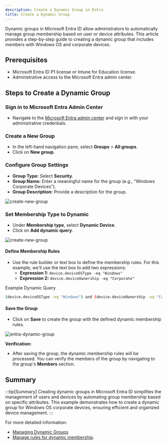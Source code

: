 ```yaml
---
description: Create a Dynamic Group in Entra
title: Create a Dynamic Group
---
```


Dynamic groups in Microsoft Entra ID allow administrators to automatically manage group membership based on user or device attributes. This article provides a step-by-step guide to creating a dynamic group that includes members with Windows OS and corporate devices.



## Prerequisites
- Microsoft Entra ID P1 license or Intune for Education license.
- Administrative access to the Microsoft Entra admin center.

## Steps to Create a Dynamic Group

### Sign in to Microsoft Entra Admin Center
   - Navigate to the [Microsoft Entra admin center](https://aka.ms/msentraportal) and sign in with your administrative credentials.

### Create a New Group
   - In the left-hand navigation pane, select **Groups** > **All groups**.
   - Click on **New group**.

### Configure Group Settings
   - **Group Type:** Select **Security**.
   - **Group Name:** Enter a meaningful name for the group (e.g., "Windows Corporate Devices").
   - **Group Description:** Provide a description for the group.

![create-new-group](/img/guides/entra-create-dynamic-group.png)


### Set Membership Type to Dynamic
   - Under **Membership type**, select **Dynamic Device**.
   - Click on **Add dynamic query**.

![create-new-group](/img/guides/dynamic-membership-rules.png)


#### Define Membership Rules
   - Use the rule builder or text box to define the membership rules. For this example, we'll use the text box to add two expressions:
     - **Expression 1:** `device.deviceOSType -eq "Windows"`
     - **Expression 2:** `device.deviceOwnership -eq "Corporate"`

Example Dynamic Query
```bash
(device.deviceOSType -eq "Windows") and (device.deviceOwnership -eq "Corporate")
```

#### Save the Group
   - Click on **Save** to create the group with the defined dynamic membership rules.

![entra-dynamic-group](/img/guides/entra-dynamic-group.png)


**Verification:**
- After saving the group, the dynamic membership rules will be processed. You can verify the members of the group by navigating to the group's **Members** section.

## Summary

:::tip[Summary]
Creating dynamic groups in Microsoft Entra ID simplifies the management of users and devices by automating group membership based on specific attributes. This example demonstrates how to create a dynamic group for Windows OS corporate devices, ensuring efficient and organized device management.
:::

For more detailed information:
- [Managing Dynamic Groups](https://learn.microsoft.com/en-us/entra/identity/users/groups-create-rule)
- [Manage rules for dynamic membership](https://learn.microsoft.com/en-us/entra/identity/users/groups-dynamic-membership).


